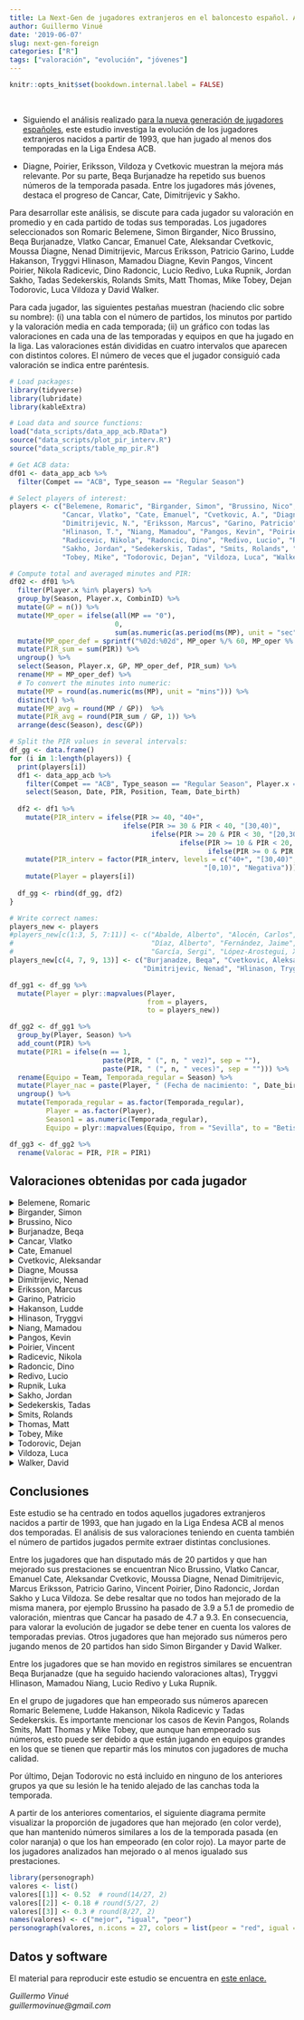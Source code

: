 ```yaml
---
title: La Next-Gen de jugadores extranjeros en el baloncesto español. Análisis de su evolución.
author: Guillermo Vinué
date: '2019-06-07'
slug: next-gen-foreign
categories: ["R"]
tags: ["valoración", "evolución", "jóvenes"]
---
```


```r
knitr::opts_knit$set(bookdown.internal.label = FALSE)
```

<br>

* Siguiendo el análisis realizado [para la nueva generación de jugadores españoles](https://www.sportsandvisualdata.com/2019/06/02/next-gen-esp/), este estudio investiga la evolución de los jugadores extranjeros nacidos a partir de 1993, que han jugado al menos dos temporadas en la Liga Endesa ACB. 

* Diagne, Poirier, Eriksson, Vildoza y Cvetkovic muestran la mejora más relevante. Por su parte, Beqa Burjanadze ha repetido sus buenos números de la temporada pasada. Entre los jugadores más jóvenes, destaca el progreso de Cancar, Cate, Dimitrijevic y Sakho.

Para desarrollar este análisis, se discute para cada jugador su valoración en promedio y en cada partido de todas sus temporadas. Los jugadores seleccionados son Romaric Belemene, Simon Birgander, Nico Brussino, Beqa Burjanadze, Vlatko Cancar, Emanuel Cate, Aleksandar Cvetkovic, Moussa Diagne, Nenad Dimitrijevic, Marcus Eriksson, Patricio Garino, Ludde Hakanson, Tryggvi Hlinason, Mamadou Diagne, Kevin Pangos, Vincent Poirier, Nikola Radicevic, Dino Radoncic, Lucio Redivo, Luka Rupnik, Jordan Sakho, Tadas Sedekerskis, Rolands Smits, Matt Thomas, Mike Tobey, Dejan Todorovic, Luca Vildoza y David Walker.

Para cada jugador, las siguientes pestañas muestran (haciendo clic sobre su nombre): (i) una tabla con el número de partidos, los minutos por partido y la valoración media en cada temporada; (ii) un gráfico con todas las valoraciones en cada una de las temporadas y equipos en que ha jugado en la liga. Las valoraciones están divididas en cuatro intervalos que aparecen con distintos colores. El número de veces que el jugador consiguió cada valoración se indica entre paréntesis. 

```r
# Load packages:
library(tidyverse)
library(lubridate)
library(kableExtra)
```

```r
# Load data and source functions:
load("data_scripts/data_app_acb.RData")
source("data_scripts/plot_pir_interv.R")
source("data_scripts/table_mp_pir.R")
```

```r
# Get ACB data:
df01 <- data_app_acb %>% 
  filter(Compet == "ACB", Type_season == "Regular Season")

# Select players of interest:
players <- c("Belemene, Romaric", "Birgander, Simon", "Brussino, Nico", "Burjanadze_Beqa", 
             "Cancar, Vlatko", "Cate, Emanuel", "Cvetkovic, A.", "Diagne, Moussa", 
             "Dimitrijevic, N.", "Eriksson, Marcus", "Garino, Patricio", "Hakanson, Ludde",
             "Hlinason, T.", "Niang, Mamadou", "Pangos, Kevin", "Poirier, Vincent", 
             "Radicevic, Nikola", "Radoncic, Dino", "Redivo, Lucio", "Rupnik, Luka", 
             "Sakho, Jordan", "Sedekerskis, Tadas", "Smits, Rolands", "Thomas, Matt", 
             "Tobey, Mike", "Todorovic, Dejan", "Vildoza, Luca", "Walker, David")

# Compute total and averaged minutes and PIR:
df02 <- df01 %>% 
  filter(Player.x %in% players) %>%
  group_by(Season, Player.x, CombinID) %>%
  mutate(GP = n()) %>%
  mutate(MP_oper = ifelse(all(MP == "0"), 
                          0,
                          sum(as.numeric(as.period(ms(MP), unit = "sec")), na.rm = TRUE))) %>%
  mutate(MP_oper_def = sprintf("%02d:%02d", MP_oper %/% 60, MP_oper %% 60)) %>%
  mutate(PIR_sum = sum(PIR)) %>%
  ungroup() %>%
  select(Season, Player.x, GP, MP_oper_def, PIR_sum) %>%
  rename(MP = MP_oper_def) %>%
  # To convert the minutes into numeric:
  mutate(MP = round(as.numeric(ms(MP), unit = "mins"))) %>%
  distinct() %>%
  mutate(MP_avg = round(MP / GP))  %>%
  mutate(PIR_avg = round(PIR_sum / GP, 1)) %>% 
  arrange(desc(Season), desc(GP))
```

```r
# Split the PIR values in several intervals:
df_gg <- data.frame()
for (i in 1:length(players)) {
  print(players[i])
  df1 <- data_app_acb %>%
    filter(Compet == "ACB", Type_season == "Regular Season", Player.x == players[i]) %>%
    select(Season, Date, PIR, Position, Team, Date_birth) 
  
  df2 <- df1 %>%
    mutate(PIR_interv = ifelse(PIR >= 40, "40+", 
                            ifelse(PIR >= 30 & PIR < 40, "[30,40)",
                                   ifelse(PIR >= 20 & PIR < 30, "[20,30)",
                                          ifelse(PIR >= 10 & PIR < 20, "[10,20)",
                                                 ifelse(PIR >= 0 & PIR < 10, "[0,10)", "Negativa")))))) %>%
    mutate(PIR_interv = factor(PIR_interv, levels = c("40+", "[30,40)", "[20,30)", "[10,20)", 
                                                "[0,10)", "Negativa"))) %>%
    mutate(Player = players[i])
  
  df_gg <- rbind(df_gg, df2)
}

# Write correct names:
players_new <- players
#players_new[c(1:3, 5, 7:11)] <- c("Abalde, Alberto", "Alocén, Carlos", "Barreiro, Jonathan", 
#                                  "Díaz, Alberto", "Fernández, Jaime", "García, Marc", 
#                                  "García, Sergi", "López-Arostegui, Xabier", "Paulí, Oriol")
players_new[c(4, 7, 9, 13)] <- c("Burjanadze, Beqa", "Cvetkovic, Aleksandar", 
                                 "Dimitrijevic, Nenad", "Hlinason, Tryggvi")

df_gg1 <- df_gg %>%
  mutate(Player = plyr::mapvalues(Player, 
                                  from = players,
                                  to = players_new))

df_gg2 <- df_gg1 %>%
  group_by(Player, Season) %>%
  add_count(PIR) %>%
  mutate(PIR1 = ifelse(n == 1, 
                       paste(PIR, " (", n, " vez)", sep = ""),
                       paste(PIR, " (", n, " veces)", sep = ""))) %>%
  rename(Equipo = Team, Temporada_regular = Season) %>%
  mutate(Player_nac = paste(Player, " (Fecha de nacimiento: ", Date_birth, ")", sep = "")) %>%
  ungroup() %>%
  mutate(Temporada_regular = as.factor(Temporada_regular), 
         Player = as.factor(Player),
         Season1 = as.numeric(Temporada_regular),
         Equipo = plyr::mapvalues(Equipo, from = "Sevilla", to = "Betis")) 

df_gg3 <- df_gg2 %>%
  rename(Valorac = PIR, PIR = PIR1)
```

## Valoraciones obtenidas por cada jugador 

<details><summary>Belemene, Romaric</summary>
<p>

```r
tab1 <- table_mp_pir(df02, players[1])
kable(tab1, format = "html", caption = "") %>% kable_styling(full_width = FALSE, font_size = 14) 
```

```r
plot_pir_interv(df_gg3, players_new[1])
```

Romaric Belemene ha jugado al menos 30 partidos en las dos últimas temporadas, lo que indica que es tenido en cuenta en la rotación de sus equipos, aunque su promedio de minutos es ciertamente escaso. Eso se traduce también en sus valoraciones, las cuales son en su mayoría negativas o cercanas a 0. Su temporada pasada fue un poco mejor, hizo 8 o más de valoración en cinco partidos.
</p>
</details>

<details><summary>Birgander, Simon</summary>
<p>

```r
tab2 <- table_mp_pir(df02, players[2])
kable(tab2, format = "html", caption = "") %>% kable_styling(full_width = FALSE)
```

```r
plot_pir_interv(df_gg3, players_new[2])
```

Simon Birgander fue elegido en el mejor quinteto joven de la Liga Endesa 2017-18, en la que jugó 30 partidos, promediando 16 minutos y 5.7 de valoración. Esta temporada había comenzado a muy buen nivel, pero a causa de una lesión solo ha podido jugar 13 partidos. Pese a ello, le ha dado tiempo a incrementar su valoración media hasta casi 8.
</p>
</details>

<details><summary>Brussino, Nico</summary>
<p>

```r
tab3 <- table_mp_pir(df02, players[3])
kable(tab3, format = "html", caption = "") %>% kable_styling(full_width = FALSE)
```

```r
plot_pir_interv(df_gg3, players_new[3])
```

Nico Brussino ha jugado 33 partidos esta temporada, en la que ha subido su valoración media hasta 5.1. En el gráfico de valoraciones se aprecia esta mejora especialmente en las tres veces que ha valorado más de 20. Sin embargo, la siguiente mejor valoración ha sido 13 y hasta en diez partidos valoró 0 o negativo, lo cual manifiesta su irregularidad en el juego. 
</p>
</details>

<details><summary>Burjanadze, Beqa</summary>
<p>
```r
tab4 <- table_mp_pir(df02, players[4])
kable(tab4, format = "html", caption = "") %>% kable_styling(full_width = FALSE, font_size = 14)
```

```r
plot_pir_interv(df_gg3, players_new[4])
```

Las dos últimas temporadas en las que ha jugado Beqa Burjanadze ha estado a gran nivel (la temporada 2017-18 no jugó por lesión), consiguiendo un promedio de más de 12 de valoración en ambas. En esta temporada en particular, ha valorado 20 o más en ocho partidos, llegando hasta 37 en un partido.  
</p>
</details>

<details><summary>Cancar, Vlatko</summary>
<p>
```r
tab5 <- table_mp_pir(df02, players[5])
kable(tab5, format = "html", caption = "") %>% kable_styling(full_width = FALSE)
```

```r
plot_pir_interv(df_gg3, players_new[5])
```

Vlatko Cancar ha jugado todos los partidos de la liga regular y ha subido sus promedios de minutos y valoración. Su progreso se aprecia claramente en su gráfico. Ha valorado 15 o más en doce partidos. En el aspecto a mejorar se encuentran tres partidos con valoración negativa y 0 en otros tres.
</p>
</details>

<details><summary>Cate, Emanuel</summary>
<p>
```r
tab6 <- table_mp_pir(df02, players[6])
kable(tab6, format = "html", caption = "") %>% kable_styling(full_width = FALSE)
```

```r
plot_pir_interv(df_gg3, players_new[6])
```

En su tercera temporada en la Liga Endesa (en la 2017-18 jugó en el CB Prat de la LEB Oro), Emanuel Cate ha jugado todos los partidos de la temporada regular, en los que ha promediado 15 minutos por encuentro y casi 7 de valoración, sus mejores números hasta la fecha. Su progreso constante se observa en las veces que ha conseguido 10 o más de valoración, ya que en la 2016-2017 fue en dos partidos, mientras que esta lo ha logrado en nueve. 
</p>
</details>

<details><summary>Cvetkovic, Aleksandar</summary>
<p>
```r
tab7 <- table_mp_pir(df02, players[7])
kable(tab7, format = "html", caption = "") %>% kable_styling(full_width = FALSE)
```

```r
plot_pir_interv(df_gg3, players_new[7], text_label = 2)
```

Tras la temporada pasada, en la que Aleksandar Cvetkovic bajó notablemente sus números (valorando solo 4.2 de promedio y negativo hasta en nueve partidos), en esta temporada ha vuelto a los buenos números que hizo en la 2016-2017, incluso incrementándolos, tanto en partido jugados como en promedio de minutos y de valoración. Además, ha logrado 20 o más de valoración en seis partidos.
</p>
</details>

<details><summary>Diagne, Moussa</summary>
<p>
```r
tab8 <- table_mp_pir(df02, players[8])
kable(tab8, format = "html", caption = "") %>% kable_styling(full_width = FALSE, font_size = 11)
```

```r
plot_pir_interv(df_gg3, players_new[8])
```

La evolución de Moussa Diagne sigue en línea ascencente. Desde la temporada 2015-2016 en la que bajó sus números jugando en el FC Barcelona, en las tres últimas siempre ha mejorado su promedio de minutos y valoración de la temporada anterior. Su gráfico de valoraciones pone en relieve su gran labor esta campaña. Por primera vez en su carrera ha superado los 30 de valoración y lo ha hecho en dos ocasiones. Además ha hecho 20 o más en otros cinco partidos y no ha valorado negativo en ninguno. 
</p>
</details>

<details><summary>Dimitrijevic, Nenad</summary>
<p>
```r
tab9 <- table_mp_pir(df02, players[9])
kable(tab9, format = "html", caption = "") %>% kable_styling(full_width = FALSE)
```

```r
plot_pir_interv(df_gg3, players_new[9])
```

Nenad Dimitrijevic continúa con su progreso. Por primera vez en su carrera ha jugado todos los partidos de liga regular, participando 14 minutos y valorando 5.7 por encuentro. También por primera vez ha conseguido valorar más de 20 en un partido (22 dos veces) y ha superado los 12 en otros tres partidos. Por el contrario, ha valorado negativo en seis partidos, llegando incluso a un -7.
</p>
</details>

<details><summary>Eriksson, Marcus</summary>
<p>
```r
tab10 <- table_mp_pir(df02, players[10])
kable(tab10, format = "html", caption = "") %>% kable_styling(full_width = FALSE, font_size = 10)
```

```r
plot_pir_interv(df_gg3, players_new[10])
```

Marcus Eriksson presenta una larga trayectoria en la competición en la que ha demostrado su calidad. Ya en la temporada 2013-2014 con apenas 20 años jugó 33 partidos con el Manresa en los que promedió 8 de valoración con cinco partidos de 20 o más. En la 2014-15 disputó un partido y se lesionó para toda la temporada. Desde entonces lleva mejorando sus números cada temporada que pasa. Sus números esta temporada son particularmente relevantes. Ha conseguido su mejor promedio de valoración con 12. En un partido alcanzó los 31 y en otros tres superó los 22. En dos partidos ha valorado negativo.  
</p>
</details>

<details><summary>Garino, Patricio</summary>
<p>
```r
tab11 <- table_mp_pir(df02, players[11])
kable(tab11, format = "html", caption = "") %>% kable_styling(full_width = FALSE)
```

```r
plot_pir_interv(df_gg3, players_new[11])
```

Patricio Garino ha participado en menos partidos esta temporada respecto a la anterior, pero en promedio ha jugado más minutos y ha hecho más valoración. La temporada pasada superó los 10 de valoración en tres partidos, mientras que en la recién terminada lo ha conseguido en siete. Por el contrario, aunque ha reducido el número de encuentros con valoración negativa, todavía han sido cuatro.
</p>
</details>

<details><summary>Hakanson, Ludde</summary>
<p>
```r
tab12 <- table_mp_pir(df02, players[12])
kable(tab12, format = "html", caption = "") %>% kable_styling(full_width = FALSE, font_size = 13)
```

```r
plot_pir_interv(df_gg3, players_new[12])
```

Ludde Hakanson destacó en la temporada 2015-2016 en la que promedió 12.6 de valoración en solo 17 partidos. Sin embargo, en las tres temporadas siguientes, pese a que ha jugado muchos partidos, sus números no han vuelto a ser tan buenos y de hecho esta temporada han sido peores que la anterior. Solo en dos partidos ha llegado a los 15 de valoración y hasta en 14 partidos ha valorado 2 o menos.
</p>
</details>

<details><summary>Hlinason, Tryggvi</summary>
<p>
```r
tab13 <- table_mp_pir(df02, players[13])
kable(tab13, format = "html", caption = "") %>% kable_styling(full_width = FALSE)
```

```r
plot_pir_interv(df_gg3, players_new[13])
```

Esta temporada, Tryggvi Hlinason ha participado en 33 partidos en los que ha jugado 13 minutos por encuentro. Pese a ello, no ha logrado buenos números. Solo en un partido superó los 10 de valoración y hasta en nueve ocasiones valoró negativo, llegando a un -7. 
</p>
</details>

<details><summary>Niang, Mamadou</summary>
<p>
```r
tab14 <- table_mp_pir(df02, players[14])
kable(tab14, format = "html", caption = "") %>% kable_styling(full_width = FALSE, font_size = 13)
```

```r
plot_pir_interv(df_gg3, players_new[14])
```

Mamadou Niang lleva cuatro temporadas haciendo números bastante similares, tanto en minutos disputados como en valoración por partido. Esta temporada ha jugado su máximo de partidos hasta ahora con 31 y ha conseguido su récord de valoración con 19. Sin embargo, su valoración más repetida ha sido 4 (en seis ocasiones).
</p>
</details>

<details><summary>Pangos, Kevin</summary>
<p>
```r
tab15 <- table_mp_pir(df02, players[15])
kable(tab15, format = "html", caption = "") %>% kable_styling(full_width = FALSE)
```

```r
plot_pir_interv(df_gg3, players_new[15])
```

Kevin Pangos ha vuelto esta temporada a jugar en la Liga Endesa en las filas del FC Barcelona, tras hacerlo en la 2015-2016 con el Herbalife Gran Canaria. Ha disputado todos los partidos de liga regular, pero sus promedios de minutos y valoración han sido menores que aquellos de la 2015-2016. Pese a ello, ha conseguido su tope de valoración con 33. En general se ha movido entre los 6 y 10 de valoración.
</p>
</details>

<details><summary>Poirier, Vincent</summary>
<p>
```r
tab16 <- table_mp_pir(df02, players[16])
kable(tab16, format = "html", caption = "") %>% kable_styling(full_width = FALSE)
```

```r
plot_pir_interv(df_gg3, players_new[16])
```

Vincent Poirier ha superado sus registros de la temporada pasada, que ya eran notables. No se ha perdido ningún partido y ha promediado 21 minutos y 13.4 de valoración por encuentro. Ha conseguido sus dos mejores valoraciones con 26 y 34 y en total ha hecho 20 o más en diez partidos. Tuvo dos partidos deficientes en los que valoró -4 y -6. 
</p>
</details>

<details><summary>Radicevic, Nikola</summary>
<p>
```r
tab17 <- table_mp_pir(df02, players[17])
kable(tab17, format = "html", caption = "") %>% kable_styling(full_width = FALSE, font_size = 10)
```

```r
plot_pir_interv(df_gg3, players_new[17])
```

Nikola Radicevic había presentado buenos números en las dos últimas temporadas rondando los 7 de valoración de media. En cambio, esta temporada en la que se incorporó de nuevo al Herbalife Gran Canaria en noviembre de 2018, apenas ha valorado 1.5 de media por partido. Solo una vez ha podido superar los 10 de valoración y en cambio valoró 2 o menos en once partidos, llegando a los -7. 
</p>
</details>

<details><summary>Radoncic, Dino</summary>
<p>
```r
tab18 <- table_mp_pir(df02, players[18])
kable(tab18, format = "html", caption = "") %>% kable_styling(full_width = FALSE, font_size = 14)
```

```r
plot_pir_interv(df_gg3, players_new[18])
```

Dino Radoncic empezó la temporada jugando para el San Pablo Burgos y la terminó en el UCAM Murcia. En total ha jugado 33 partidos de la liga regular, en los que ha promediado 15 minutos y 4.9 de valoración por encuentro, números mejores que la pasada temporada. Sus números con el UCAM Murcia son destacables ya que ha conseguido valorar 15 o más en tres partidos. Su mejor actuación con el Burgos fue de 14.

</p>
</details>

<details><summary>Redivo, Lucio</summary>
<p>
```r
tab19 <- table_mp_pir(df02, players[19])
kable(tab19, format = "html", caption = "") %>% kable_styling(full_width = FALSE)
```

```r
plot_pir_interv(df_gg3, players_new[19])
```

Lucio Redivo ha calcado prácticamente sus números de la temporada pasada. En la 2017-2018 consiguió un 38 de valoración, mientras que en esta su máxima ha sido de 21. En el resto de valoraciones se aprecian números muy similares en ambas temporadas.
</p>
</details>

<details><summary>Rupnik, Luka</summary>
<p>
```r
tab20 <- table_mp_pir(df02, players[20])
kable(tab20, format = "html", caption = "") %>% kable_styling(full_width = FALSE)
```

```r
plot_pir_interv(df_gg3, players_new[20])
```

Por tercera temporada, Luka Rupnik se mueve en unos registros similares: suele jugar casi todos los partidos de la liga regular y sus promedios oscilan entre los 14 y 17 minutos y los 4 y 6 de valoración. Destaca esta temporada que ha repetido su récord de valoración de 22 en un partido. Su valoración más repetida ha sido 0 (en 5 partidos).
</p>
</details>

<details><summary>Sakho, Jordan</summary>
<p>
```r
tab21 <- table_mp_pir(df02, players[21])
kable(tab21, format = "html", caption = "") %>% kable_styling(full_width = FALSE)
```

```r
plot_pir_interv(df_gg3, players_new[21])
```

Jordan Sakho ha jugado 25 partidos en los que ha duplicado sus minutos respecto a la temporada pasada. También ha dado un paso adelante en sus valoraciones, promediando 6.7 por encuentro. Hasta en doce partidos ha valorado 10 o más. En cambio, ha valorado negativo en seis encuentros.
</p>
</details>

<details><summary>Sedekerskis, Tadas</summary>
<p>
```r
tab22 <- table_mp_pir(df02, players[22])
kable(tab22, format = "html", caption = "") %>% kable_styling(full_width = FALSE, font_size = 15)
```

```r
plot_pir_interv(df_gg3, players_new[22])
```

Tadas Sedekerskis no ha tenido mucho protagonismo esta temporada, si bien es cierto que pese a su juventud esta ya ha sido la cuarta temporada en la que ha disputado partidos en la liga. En términos de partidos disputados, alcanzó los 18 en la 2016-2017 pero en las dos últimas campañas no ha llegado a los 10. Sus valoraciones han sido escasas, promediando en total apenas 2.7.
</p>
</details>

<details><summary>Smits, Rolands</summary>
<p>
```r
tab23 <- table_mp_pir(df02, players[23])
kable(tab23, format = "html", caption = "") %>% kable_styling(full_width = FALSE, font_size = 11)
```

```r
plot_pir_interv(df_gg3, players_new[23])
```

Rolands Smits protagonizó una mejora continuada en el Fuenlabrada, lo que propició este año su incorporación al FC Barcelona. Con una competencia mayor, no ha podido aproximarse a los números de la temporada pasada en la que jugó todos los partidos y valoró 9.7 por partido, consiguiendo superar los 15 de valoración hasta en ocho encuentros. Esta temporada no ha pasado de esos 15 y ha valorado 0 o negativo en siete ocasiones. 
</p>
</details>

<details><summary>Thomas, Matt</summary>
<p>
```r
tab24 <- table_mp_pir(df02, players[24])
kable(tab24, format = "html", caption = "") %>% kable_styling(full_width = FALSE)
```

```r
plot_pir_interv(df_gg3, players_new[24])
```

Matt Thomas consiguió grandes números la temporada pasada en las filas del Obradoiro, superando los 20 de valoración en siete partidos, con un tope de 34. Esta temporada jugando para el Valencia Basket ha jugado prácticamente el mismo número de partidos pero no ha tenido un papel tan protagonista. Sus números han descendido a los 20 minutos y 8.7 de valoración de media por encuentro. Es de resaltar que este año ha conseguido su segunda y tercera mejor valoración en su trayectoria en la Liga Endesa con 28 y 29. 
</p>
</details>

<details><summary>Tobey, Mike</summary>
<p>
```r
tab25 <- table_mp_pir(df02, players[25])
kable(tab25, format = "html", caption = "") %>% kable_styling(full_width = FALSE)
```

```r
plot_pir_interv(df_gg3, players_new[25])
```

El análisis de Mike Tobey se parece al de Matt Thomas. El año pasado gozó de un rol protagonista en el Iberostar Tenerife, con el que jugó 33 partidos, promedió 21 minutos y 12 de valoración por encuentro y hasta en seis partidos consiguió 20 o más de valoración. Este año sus números también son destacables, aunque han descendido tanto en partidos como en sus promedios de minutos y valoración. Ha conseguido 20 o más de valoración en cuatro encuentros.
</p>
</details>

<details><summary>Todorovic, Dejan</summary>
<p>
```r
tab26 <- table_mp_pir(df02, players[26])
kable(tab26, format = "html", caption = "") %>% kable_styling(full_width = FALSE, font_size = 11)
```

```r
plot_pir_interv(df_gg3, players_new[26])
```

Dejan Todorovic había dado un salto de calidad la pasada temporada jugando para el RETAbet Bilbao Basket con el que consiguió un promedio de 8.7 de valoración por encuentro, superando los 21 en tres partidos. Por desgracia, no ha podido jugar en toda esta temporada debido a una triada que sufrió en septiembre de 2018.
</p>
</details>

<details><summary>Vildoza, Luca</summary>
<p>
```r
tab27 <- table_mp_pir(df02, players[27])
kable(tab27, format = "html", caption = "") %>% kable_styling(full_width = FALSE)
```

```r
plot_pir_interv(df_gg3, players_new[27])
```

Luca Vildoza ha progresado notablemente esta temporada. Ha jugado 32 partidos en los que ha promediado 24 minutos y 10.2 de valoración, superando ampliamente sus registros de la temporada pasada. Este año ha llegado hasta los 32 de valoración y en total ha hecho 15 o más en once partidos.
</p>
</details>

<details><summary>Walker, David</summary>
<p>
```r
tab28 <- table_mp_pir(df02, players[28])
kable(tab28, format = "html", caption = "") %>% kable_styling(full_width = FALSE)
```

```r
plot_pir_interv(df_gg3, players_new[28])
```

David Walker solo se había perdido dos partidos las dos últimas temporadas. En cambio, esta campaña solo ha podido jugar 16 encuentros debido a una lesión en el hombro. Pese a ello, ha promediado 7.2 de valoración por partido, aunque sigue sin acercarse a los 8.4 de la 2016-2017. En esa campaña hizo 19 o más en cinco partidos. Por el contrario, su mejor valoración este año ha sido 18. 

</p>
</details>

## Conclusiones

Este estudio se ha centrado en todos aquellos jugadores extranjeros nacidos a partir de 1993, que han jugado en la Liga Endesa ACB al menos dos temporadas. El análisis de sus valoraciones teniendo en cuenta también el número de partidos jugados permite extraer distintas conclusiones.

Entre los jugadores que han disputado más de 20 partidos y que han mejorado sus prestaciones se encuentran Nico Brussino, Vlatko Cancar, Emanuel Cate, Aleksandar Cvetkovic, Moussa Diagne, Nenad Dimitrijevic, Marcus Eriksson, Patricio Garino, Vincent Poirier, Dino Radoncic, Jordan Sakho y Luca Vildoza. Se debe resaltar que no todos han mejorado de la misma manera, por ejemplo Brussino ha pasado de 3.9 a 5.1 de promedio de valoración, mientras que Cancar ha pasado de 4.7 a 9.3. En consecuencia, para valorar la evolución de jugador se debe tener en cuenta los valores de temporadas previas. Otros jugadores que han mejorado sus números pero jugando menos de 20 partidos han sido Simon Birgander y David Walker.

Entre los jugadores que se han movido en registros similares se encuentran Beqa Burjanadze (que ha seguido haciendo valoraciones altas), Tryggvi Hlinason, Mamadou Niang, Lucio Redivo y Luka Rupnik.

En el grupo de jugadores que han empeorado sus números aparecen Romaric Belemene, Ludde Hakanson,  Nikola Radicevic y Tadas Sedekerskis. Es importante mencionar los casos de Kevin Pangos, Rolands Smits, Matt Thomas y Mike Tobey, que aunque han empeorado sus números, esto puede ser debido a que están jugando en equipos grandes en los que se tienen que repartir más los minutos con jugadores de mucha calidad.

Por último, Dejan Todorovic no está incluido en ninguno de los anteriores grupos ya que su lesión le ha tenido alejado de las canchas toda la temporada.

A partir de los anteriores comentarios, el siguiente diagrama permite visualizar la proporción de jugadores que han mejorado (en color verde), que han mantenido números similares a los de la temporada pasada (en color naranja) o que los han empeorado (en color rojo). La mayor parte de los jugadores analizados han mejorado o al menos igualado sus prestaciones.

```r
library(personograph)
valores <- list()
valores[[1]] <- 0.52  # round(14/27, 2)
valores[[2]] <- 0.18 # round(5/27, 2)
valores[[3]] <- 0.3 # round(8/27, 2)
names(valores) <- c("mejor", "igual", "peor")
personograph(valores, n.icons = 27, colors = list(peor = "red", igual = "orange", mejor = "lightgreen"), draw.legend = TRUE, fig.cap = "", icon.style = 3)
```

## Datos y software

El material para reproducir este estudio se encuentra en [este enlace.](https://github.com/guivivi/sportsandvisualdata/tree/master/content/post/data_scripts)

*Guillermo Vinué*\
*guillermovinue@gmail.com*